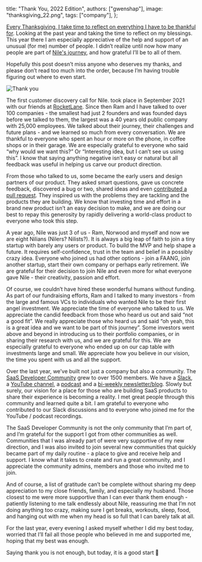   title: "Thank You, 2022 Edition",
  authors: ["gwenshap"],
  image: "thanksgiving_22.png",
  tags: ["company"],
};

[Every Thanksgiving, I take time to reflect on everything I have to be thankful for](https://medium.com/@cshapi/thank-you-2021-edition-1f5595d0caec). Looking at the past year and taking the time to reflect on my blessings. This year there I am especially appreciative of the help and support of an unusual (for me) number of people. I didn’t realize until now how many people are part of <a href="https://thenile.dev?utm_source=blog.nile&utm_medium=blog&utm_campaign=thanksgiving_22_blog&utm_content=top_link" rel="">Nile's journey</a>, and how grateful I’ll be to all of them.

Hopefully this post doesn’t miss anyone who deserves my thanks, and please don’t read too much into the order, because I’m having trouble figuring out where to even start.

![Thank you](/blog/thanksgiving_22.png)

The first customer discovery call for Nile. took place in September 2021 with our friends at [RocketLane](https://www.rocketlane.com/). Since then Ram and I have talked to over 100 companies - the smallest had just 2 founders and was founded days before we talked to them, the largest was a 40 years old public company with 25,000 employees. We talked about their journey, their challenges and future plans - and we learned so much from every conversation. We are thankful to everyone who spent an hour or more on the phone, in coffee shops or in their garage. We are especially grateful to everyone who said “why would we want this?” Or “Interesting idea, but I can’t see us using this”. I know that saying anything negative isn’t easy or natural but all feedback was useful in helping us carve our product direction.

From those who talked to us, some became the early users and design partners of our product. They asked smart questions, gave us concrete feedback, discovered a bug or two, shared ideas and even [contributed a pull request](https://github.com/TheNileDev/examples/pull/2). They inspired us with the problems they are tackling and the products they are building. We know that investing time and effort in a brand new product isn’t an easy decision to make, and we are doing our best to repay this generosity by rapidly delivering a world-class product to everyone who took this step.

A year ago, Nile was just 3 of us - Ram, Norwood and myself and now we are eight Nilians (Nilers? Nilists?). It is always a big leap of faith to join a tiny startup with barely any users or product. To build the MVP and help shape a future. It requires self-confidence, trust in the team and belief in a possibly crazy idea. Everyone who joined us had other options - join a FAANG, join another startup, start their own company or perhaps early retirement. We are grateful for their decision to join Nile and even more for what everyone gave Nile - their creativity, passion and effort.

Of course, we couldn’t have hired these wonderful humans without funding. As part of our fundraising efforts, Ram and I talked to many investors - from the large and famous VCs to individuals who wanted Nile to be their first angel investment. We appreciate the time of everyone who talked to us. We appreciate the candid feedback from those who heard us out and said “not a good fit”. We really appreciate those who heard us and said “oh yeah, this is a great idea and we want to be part of this journey”. Some investors went above and beyond in introducing us to their portfolio companies, or in sharing their research with us, and we are grateful for this. We are especially grateful to everyone who ended up on our cap table with investments large and small. We appreciate how you believe in our vision, the time you spent with us and all the support.

Over the last year, we’ve built not just a company but also a community. The [SaaS Developer Community](https://launchpass.com/all-about-saas) grew to over 1500 members. We have a [Slack](https://launchpass.com/all-about-saas), a [YouTube channel](https://www.youtube.com/channel/UCZuLNqvV4oUMVyNq70mFF0g), a [podcast](https://anchor.fm/saas-for-developers) and a [bi-weekly newsletter/blog](https://hackingsaas.substack.com/). Slowly but surely, our vision for a place for those who are building SaaS products to share their experience is becoming a reality. I met great people through this community and learned quite a bit. I am grateful to everyone who contributed to our Slack discussions and to everyone who joined me for the YouTube / podcast recordings.

The SaaS Developer Community is not the only community that I’m part of, and I’m grateful for the support I got from other communities as well. Communities that I was already part of were very supportive of my new direction, and I was also invited to join several new communities that quickly became part of my daily routine - a place to give and receive help and support. I know what it takes to create and run a great community, and I appreciate the community admins, members and those who invited me to join.

And of course, a list of gratitude can’t be complete without sharing my deep appreciation to my close friends, family, and especially my husband. Those closest to me were more supportive than I can ever thank them enough - patiently listening to me talk endlessly about Nile, reassuring me that I’m not doing anything too crazy, making sure I get breaks, workouts, sleep, food, and hanging out with me when my head is so full that I can barely talk at all.

For the last year, every evening I asked myself whether I did my best today, worried that I’ll fail all those people who believed in me and supported me, hoping that my best was enough.

Saying thank you is not enough, but today, it is a good start 🙏
